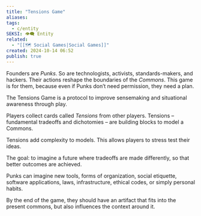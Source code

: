 ```yaml
---
title: "Tensions Game"
aliases: 
tags:
  - c/entity
SEKSI: 👁️‍🗨️ Entity
related:
  - "[[🗺️ Social Games|Social Games]]"
created: 2024-10-14 06:52
publish: true
---
```


Founders are _Punks_. So are technologists, activists, standards-makers, and hackers. Their actions reshape the boundaries of the _Commons_. This game is for them, because even if Punks don’t need permission, they need a plan.

The Tensions Game is a protocol to improve sensemaking and situational awareness through play.

Players collect cards called _Tensions_ from other players. Tensions – fundamental tradeoffs and dichotomies – are building blocks to model a Commons.

Tensions add complexity to models. This allows players to stress test their ideas.

The goal: to imagine a future where tradeoffs are made differently, so that better outcomes are achieved.

Punks can imagine new tools, forms of organization, social etiquette, software applications, laws, infrastructure, ethical codes, or simply personal habits.

By the end of the game, they should have an artifact that fits into the present commons, but also influences the context around it.
